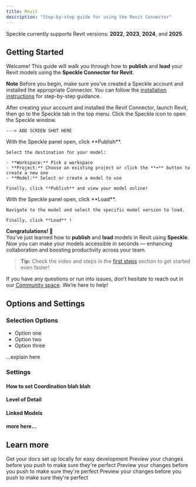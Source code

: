 ```yaml
---
title: Revit  
description: "Step-by-step guide for using the Revit Connector"
---
```

<Info>Speckle currently supports Revit versions: **2022**, **2023**, **2024**, and **2025**.</Info>

## Getting Started

Welcome! This guide will walk you through how to **publish** and **load** your Revit models using the **Speckle Connector for Revit**.

<Note> **Note** Before you begin, make sure you’ve created a Speckle account and installed the appropriate Connector.
You can follow the [installation instructions](http://localhost:3000/connectors/installation) for step-by-step guidance.</Note>

<Steps>
  <Step title="Open Speckle in Revit">
    After creating your account and installed the Revit Connector, launch Revit, then go to the Speckle tab in the top menu. Click the Speckle icon to open the Speckle window.

    ---> ADD SCREEN SHOT HERE
  </Step>

  <Step title="Publish to Speckle">
    With the Speckle panel open, click **Publish**.

    Select the destination for your model:

    - **Workspace:** Pick a workspace
    - **Project:** Choose an existing project or click the **+** button to create a new one
    - **Model:** Select or create a model to use

    Finally, click **Publish** and view your model online!
  </Step>

  <Step title="Load from Speckle">
    With the Speckle panel open, click **Load**.

    Navigate to the model and select the specific model version to load.

    Finally, click **Load** !
  </Step>

</Steps>

**Congratulations! 🥳**  
You’ve just learned how to **publish** and **load** models in Revit using **Speckle**.  
Now you can make your models accessible in seconds — enhancing collaboration and boosting productivity across your team.

> **Tip:** Check the video and steps in the [first steps](/get-started/quickstart.mdx) section to get started even faster!

If you have any questions or run into issues, don’t hesitate to reach out in our [Community space](https://speckle.community/). We’re here to help!

## Options and Settings

### Selection Options

- Option one
- Option two
- Option three

...explain here

### Settings

#### How to set Coordination blah blah

#### Level of Detail

#### Linked Models

#### more here...

## Learn more

<CardGroup cols={2}>
  <Card
    title="Projects & Models"
    icon="folder-open"
    href="https://mintlify.com/docs/quickstart"
  >
    Get your docs set up locally for easy development
  </Card>
  <Card
    title="Connector Settings"
    icon="plug"
    href="https://mintlify.com/docs/development"
  >
    Preview your changes before you push to make sure they're perfect
  </Card>
    <Card
    title="Workspaces"
    icon="table-columns"
    href="https://mintlify.com/docs/development"
  >
    Preview your changes before you push to make sure they're perfect
  </Card>
    <Card
    title="Automate"
    icon="arrows-rotate"
    href="https://mintlify.com/docs/development"
  >
    Preview your changes before you push to make sure they're perfect
  </Card>
</CardGroup>
